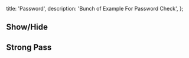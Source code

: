   title: 'Password',
  description: 'Bunch of Example For Password Check',
};

## Show/Hide

<ComponentCodePreview name='showhide-pass' isFitheight hasReTrigger />

## Strong Pass

<ComponentCodePreview name='pass-strengthindicator' isFitheight hasReTrigger />
<ComponentCodePreview name='pass-strengthindicator2' isFitheight hasReTrigger />
<ComponentCodePreview name='pass-strengthindicator3' isFitheight hasReTrigger />
<ComponentCodePreview name='pass-strengthindicator4' isFitheight hasReTrigger />
